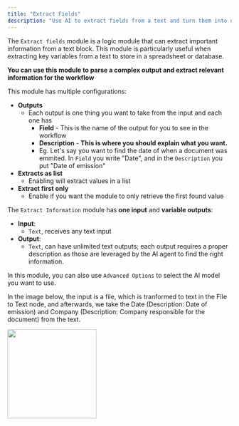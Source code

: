 ```yaml
---
title: "Extract Fields"
description: "Use AI to extract fields from a text and turn them into outputs"
---
```


The `Extract fields` module is a logic module that can extract important information from a text block. This module is particularly useful when extracting key variables from a text to store in a spreadsheet or database.

**You can use this module to parse a complex output and extract relevant information for the workflow**

This module has multiple configurations:

- **Outputs**
  - Each output is one thing you want to take from the input and each one has
    - **Field** - This is the name of the output for you to see in the workflow
    - **Description** - **This is where you should explain what you want.** 
    - Eg. Let's say you want to find the date of when a document was emmited. In `Field` you write "Date", and in the `Description` you put "Date of emission"
- **Extracts as list**
  - Enabling will extract values in a list
- **Extract first only**
  - Enable if you want the module to only retrieve the first found value

The `Extract Information` module has **one input** and **variable outputs**:

- **Input**: 
  - `Text`, receives any text input
- **Output**: 
  - `Text`, can have unlimited text outputs; each output requires a proper description as those are leveraged by the AI agent to find the right information.

In this module, you can also use `Advanced Options` to select the AI model you want to use.

In the image below, the input is a file, which is tranformed to text in the File to Text node, and afterwards, we take the Date (Description: Date of emission) and Company (Description: Company responsible for the document) from the text.

<img height="200" src="/images/ExtractFields.png" />
